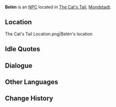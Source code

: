 {{Character Infobox
|type             = NPC
|image            = NPC Belén.png
|region           = Mondstadt
|affiliation      = The Cat's Tail
}}
'''Belén''' is an [[NPC]] located in [[The Cat's Tail]], [[Mondstadt]].

==Location==
<gallery>
The Cat's Tail Location.png|Belén's location
</gallery>
<!--
==Profile==
''(To be added.)''

===Personality===
''(To be added.)''

===Appearance===
''(To be added.)''

==Quests and Events==
{{Quests and Events}}
-->
==Idle Quotes==
{{Transclude|Genius Invokation TCG/Stage/Belén|Idle Quotes}}

==Dialogue==
{{Transclude|Genius Invokation TCG/Stage/Belén|Dialogue}}
<!--
==Trivia==
* 
-->
==Other Languages==
{{Other Languages
|default_hidden = 1
|en      = Belén
|zhs     = 贝莲
|zhs_rm  = Bèilián
|zht     = 貝蓮
|zht_rm  = Bèilián
|ja      = ベーレン
|ja_rm   = Beeren
|ko      = 벨렌
|ko_rm   = Bellen
|es      = Belén
|fr      = Belén
|ru      = Белен
|th      = Belén
|vi      = Belén
|de      = Belén
|id      = Belén
|pt      = Belén
|tr      = Belén
|it      = Belén
}}

==Change History==
{{Change History|3.3}}
<!--
==References==
{{Reflist}}
-->